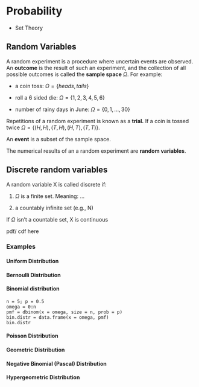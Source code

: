# Probability

-   Set Theory

## Random Variables

A random experiment is a procedure where uncertain events are observed. An **outcome** is the result of such an experiment, and the collection of all possible outcomes is called the **sample space** $\Omega$. For example:

-   a coin toss: $\Omega = \{heads,tails\}$

-   roll a 6 sided die: $\Omega = \{1, 2, 3, 4, 5, 6\}$

-   number of rainy days in June: $\Omega = \{0, 1, ..., 30\}$

Repetitions of a random experiment is known as a **trial.** If a coin is tossed twice $\Omega = \{(H, H), (T, H), (H, T), (T, T)\}$.

An **event** is a subset of the sample space.

The numerical results of an a random experiment are **random variables**.

## Discrete random variables

A random variable X is called discrete if:

1.  $\Omega$ is a finite set. Meaning: ...

2.  a countably infinite set (e.g., N)

If $\Omega$ isn't a countable set, X is continuous

pdf/ cdf here

### Examples

#### Uniform Distribution

#### Bernoulli Distribution

#### Binomial distribution

``` webr-r
n = 5; p = 0.5
omega = 0:n
pmf = dbinom(x = omega, size = n, prob = p)
bin.distr = data.frame(x = omega, pmf)
bin.distr
```

#### **Poisson Distribution**

#### Geometric Distribution

#### Negative Binomial (Pascal) Distribution

#### Hypergeometric Distribution
